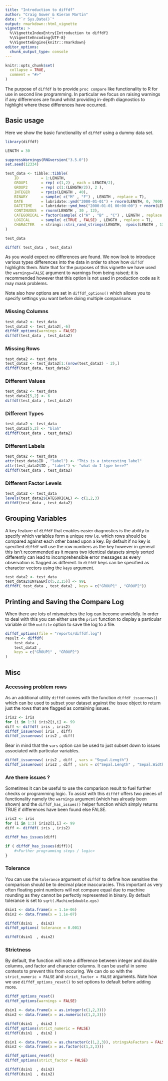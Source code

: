 ```yaml
---
title: "Introduction to diffdf"
author: "Craig Gower & Kieran Martin"
date: "`r Sys.Date()`"
output: rmarkdown::html_vignette
vignette: >
  %\VignetteIndexEntry{Introduction to diffdf}
  %\VignetteEncoding{UTF-8}
  %\VignetteEngine{knitr::rmarkdown}
editor_options: 
  chunk_output_type: console
---
```


```r
knitr::opts_chunk$set(
  collapse = TRUE,
  comment = "#>"
)
```

The purpose of `diffdf` is to provide `proc compare` like functionality to R for use in second line programming. In particular we focus on raising warnings if any differences are found whilst providing in-depth diagnostics to highlight where these differences have occurred. 


## Basic usage

Here we show the basic functionality of `diffdf` using a dummy data set.

```r
library(diffdf)

LENGTH = 30

suppressWarnings(RNGversion("3.5.0"))
set.seed(12334)

test_data <- tibble::tibble( 
    ID          = 1:LENGTH,
    GROUP1      = rep( c(1,2) , each = LENGTH/2),
    GROUP2      = rep( c(1:(LENGTH/2)), 2 ),
    INTEGER     = rpois(LENGTH , 40),
    BINARY      = sample( c("M" , "F") , LENGTH , replace = T),
    DATE        = lubridate::ymd("2000-01-01") + rnorm(LENGTH, 0, 7000),
    DATETIME    = lubridate::ymd_hms("2000-01-01 00:00:00") + rnorm(LENGTH, 0, 200000000), 
    CONTINUOUS  = rnorm(LENGTH , 30 , 12),
    CATEGORICAL = factor(sample( c("A" , "B" , "C") , LENGTH , replace = T)),
    LOGICAL     = sample( c(TRUE , FALSE) , LENGTH , replace = T),
    CHARACTER   = stringi::stri_rand_strings(LENGTH,  rpois(LENGTH , 13),  pattern = "[ A-Za-z0-9]")
)

test_data

diffdf( test_data , test_data)
```

As you would expect no differences are found. We now look to introduce various types differences into the data in order to show how `diffdf` highlights them.  Note that for the purposes of this vignette we have used the `warnings=FALSE` argument to warnings from being raised; it is recommended however that this option is not used in production code as it may mask problems. 

Note also how options are set in `diffdf_options()` which allows you to specify settings you want before doing multiple comparisons 


### Missing Columns

```r
test_data2 <- test_data 
test_data2 <- test_data2[,-6]
diffdf_options(warnings = FALSE)
diffdf(test_data , test_data2)
```


### Missing Rows 

```r
test_data2 <- test_data
test_data2 <- test_data2[1:(nrow(test_data2) - 2),]
diffdf(test_data, test_data2)
```


### Different Values 

```r
test_data2 <- test_data
test_data2[5,2] <- 6
diffdf(test_data , test_data2)
```


### Different Types

```r
test_data2 <- test_data
test_data2[5,2] <- "blah"
diffdf(test_data , test_data2)
```


### Different Labels

```r
test_data2 <- test_data
attr(test_data$ID , "label") <- "This is a interesting label"
attr(test_data2$ID , "label") <- "what do I type here?"
diffdf(test_data , test_data2)
```

### Different Factor Levels 

```r
test_data2 <- test_data
levels(test_data2$CATEGORICAL) <- c(1,2,3)
diffdf(test_data , test_data2)
```

## Grouping Variables

A key feature of `diffdf` that enables easier diagnostics is the ability to specify which variables form a unique row i.e. which rows should be compared against each other based upon a key. By default if no key is specified `diffdf` will use the row numbers as the key however in general this isn't recommended as it means two identical datasets simply sorted differently can lead to incomprehensible error messages as every observation is flagged as different.  In `diffdf` keys can be specified as character vectors using the `keys` argument.

```r
test_data2 <- test_data
test_data2$INTEGER[c(5,2,15)] <- 99L 
diffdf( test_data , test_data2 , keys = c("GROUP1" , "GROUP2"))
```

## Printing and Saving the Compare Log

When there are lots of mismatches the log can become unwieldly. In order to deal with this you can either use the `print` function to display a particular variable or the `outfile` option to save the log to a file. 


```r
diffdf_options(file = "reports/diffdf.log")
result <- diffdf( 
    test_data , 
    test_data2 , 
    keys = c("GROUP1" , "GROUP2") 
)

```

## Misc

### Accessing problem rows

As an additional utility `diffdf` comes with the function `diffdf_issuerows()` which can be used to subset your dataset against the issue object to return just the rows that are flagged as containing issues.

```r
iris2 <- iris
for (i in 1:3) iris2[i,i] <- 99
diff <- diffdf( iris , iris2)
diffdf_issuerows( iris , diff)
diffdf_issuerows( iris2 , diff)
```

Bear in mind that the `vars` option can be used to just subset down to issues associated with particular variables.

```r
diffdf_issuerows( iris2 , diff , vars = "Sepal.Length")
diffdf_issuerows( iris2 , diff , vars = c("Sepal.Length" , "Sepal.Width"))

```

### Are there issues ?

Sometimes it can be useful to use the comparison result to fuel further checks or programming logic. To assist with this `diffdf` offers two pieces of functionality namely the `warnings` argument (which has already been shown) and the `diffdf_has_issues()` helper function which simply returns TRUE if differences have been found else FALSE. 

```r
iris2 <- iris
for (i in 1:3) iris2[i,i] <- 99
diff <- diffdf( iris , iris2)

diffdf_has_issues(diff)
```

```r
if ( diffdf_has_issues(diff)){
    #<Further programming steps / logic> 
}
```


### Tolerance

You can use the `tolerance` argument of `diffdf` to define how sensitive the comparison should be to decimal place inaccuracies. This important as very often floating point numbers will not compare equal due to machine rounding as they cannot be perfectly represented in binary. By default tolerance is set to `sqrt(.Machine$double.eps)`

```r
dsin1 <- data.frame(x = 1.1e-06)
dsin2 <- data.frame(x = 1.1e-07)

diffdf(dsin1  , dsin2)
diffdf_options( tolerance = 0.001)

diffdf(dsin1  , dsin2)
```


### Strictness

By default, the function will note a difference between integer and double columns, and factor and character columns. It can be useful in some contexts to prevent this from occuring. We can do so with the `strict_numeric = FALSE` and `strict_factor = FALSE` arguments. Note how we use `diffdf_options_reset()` to set options to default before adding more.

```r
diffdf_options_reset()
diffdf_options(warnings = FALSE)

dsin1 <- data.frame(x = as.integer(c(1,2,3)))
dsin2 <- data.frame(x = as.numeric(c(1,2,3)))

diffdf(dsin1  , dsin2 )
diffdf_options(strict_numeric = FALSE)
diffdf(dsin1  , dsin2 )

dsin1 <- data.frame(x = as.character(c(1,2,3)), stringsAsFactors = FALSE)
dsin2 <- data.frame(x = as.factor(c(1,2,3)))

diffdf_options_reset()
diffdf_options(strict_factor = FALSE)

diffdf(dsin1  , dsin2) 
diffdf(dsin1  , dsin2)
```






